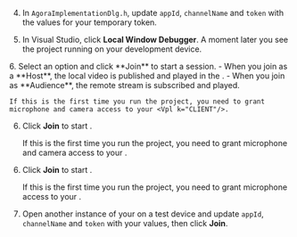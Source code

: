 <PlatformWrapper platform="windows">
        
4.  In `AgoraImplementationDlg.h`, update `appId`, `channelName` and `token` with the values for your temporary token.

1.  In Visual Studio, click **Local Window Debugger**. A moment later you see the project running on your development device.

<ProductWrapper product="interactive-live-streaming">
6. Select an option and click **Join** to start a session.
    - When you join as a **Host**, the local video is published and played in the <Vpl k="CLIENT"/>.
    - When you join as **Audience**, the remote stream is subscribed and played.

    If this is the first time you run the project, you need to grant microphone and camera access to your <Vpl k="CLIENT"/>.

</ProductWrapper>

<ProductWrapper product="video-calling">

6. Click **Join** to start <Vpd k = "PRODUCT"/>.
    
    If this is the first time you run the project, you need to grant microphone and camera access to your <Vpl k="CLIENT"/>.

</ProductWrapper>

<ProductWrapper product="voice-calling">

6. Click **Join** to start <Vpd k = "PRODUCT"/>.
    
    If this is the first time you run the project, you need to grant microphone access to your <Vpl k="CLIENT"/>.

</ProductWrapper>


7. Open another instance of your <Vpl k = "CLIENT" /> on a test device and update `appId`, `channelName` and `token` with your values, then click **Join**.

</PlatformWrapper>

